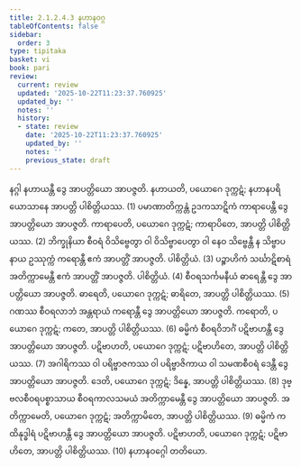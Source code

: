 ```yaml
---
title: 2.1.2.4.3 နဟာနဝဂ္ဂ
tableOfContents: false
sidebar:
  order: 3
type: tipitaka
basket: vi
book: pari
review:
  current: review
  updated: '2025-10-22T11:23:37.760925'
  updated_by: ''
  notes: ''
  history:
  - state: review
    date: '2025-10-22T11:23:37.760925'
    updated_by: ''
    notes: ''
    previous_state: draft
---
```



<ReviewStatus review={frontmatter.review} showDetails={true} />

<HypothesisAnnotation frontmatter={frontmatter} />

<DynamicBreadcrumb />

<Division number="233" book="pari" e="ch" v="5" p="133">

<Paragraph number="899" book="pari">
နဂ္ဂါ နဟာယန္တီ ဒွေ အာပတ္တိယော အာပဇ္ဇတိ. နဟာယတိ, ပယောဂေ ဒုက္ကဋံ; နဟာနပရိယောသာနေ အာပတ္တိ ပါစိတ္တိယဿ. (1)
</Paragraph>

<Paragraph number="900" book="pari">
ပမာဏာတိက္ကန္တံ ဥဒကသာဋိကံ ကာရာပေန္တီ ဒွေ အာပတ္တိယော အာပဇ္ဇတိ. ကာရာပေတိ, ပယောဂေ ဒုက္ကဋံ; ကာရာပိတေ, အာပတ္တိ ပါစိတ္တိယဿ. (2)
</Paragraph>

<Paragraph number="901" book="pari">
ဘိက္ခုနိယာ စီဝရံ ဝိသိဗ္ဗေတွာ ဝါ ဝိသိဗ္ဗာပေတွာ ဝါ နေဝ သိဗ္ဗေန္တီ န သိဗ္ဗာပနာယ ဥဿုက္ကံ ကရောန္တီ ဧကံ အာပတ္တိံ အာပဇ္ဇတိ. ပါစိတ္တိယံ. (3)
</Paragraph>

<Paragraph number="902" book="pari">
ပဉ္စာဟိကံ သင်္ဃာဋိစာရံ အတိက္ကာမေန္တီ ဧကံ အာပတ္တိံ အာပဇ္ဇတိ. ပါစိတ္တိယံ. (4)
</Paragraph>

<Paragraph number="903" book="pari">
စီဝရသင်္ကမနီယံ ဓာရေန္တီ ဒွေ အာပတ္တိယော အာပဇ္ဇတိ. ဓာရေတိ, ပယောဂေ ဒုက္ကဋံ; ဓာရိတေ, အာပတ္တိ ပါစိတ္တိယဿ. (5)
</Paragraph>

<Paragraph number="904" book="pari">
ဂဏဿ စီဝရလာဘံ အန္တရာယံ ကရောန္တီ ဒွေ အာပတ္တိယော အာပဇ္ဇတိ. ကရောတိ, ပယောဂေ ဒုက္ကဋံ; ကတေ, အာပတ္တိ ပါစိတ္တိယဿ. (6)
</Paragraph>

<Paragraph number="905" book="pari">
ဓမ္မိကံ စီဝရဝိဘင်္ဂံ ပဋိဗာဟန္တီ ဒွေ အာပတ္တိယော အာပဇ္ဇတိ. ပဋိဗာဟတိ, ပယောဂေ ဒုက္ကဋံ; ပဋိဗာဟိတေ, အာပတ္တိ ပါစိတ္တိယဿ. (7)
</Paragraph>

<Paragraph number="906" book="pari">
အဂါရိကဿ ဝါ ပရိဗ္ဗာဇကဿ ဝါ ပရိဗ္ဗာဇိကာယ ဝါ သမဏစီဝရံ ဒေန္တီ ဒွေ အာပတ္တိယော အာပဇ္ဇတိ. ဒေတိ, ပယောဂေ ဒုက္ကဋံ; ဒိန္နေ, အာပတ္တိ ပါစိတ္တိယဿ. (8)
</Paragraph>

<Paragraph number="907" book="pari">
ဒုဗ္ဗလစီဝရပစ္စာသာယ စီဝရကာလသမယံ အတိက္ကာမေန္တီ ဒွေ အာပတ္တိယော အာပဇ္ဇတိ. အတိက္ကာမေတိ, ပယောဂေ ဒုက္ကဋံ; အတိက္ကာမိတေ, အာပတ္တိ ပါစိတ္တိယဿ. (9)
</Paragraph>

<Paragraph number="908" book="pari">
ဓမ္မိကံ ကထိနုဒ္ဓါရံ ပဋိဗာဟန္တီ ဒွေ အာပတ္တိယော အာပဇ္ဇတိ. ပဋိဗာဟတိ, ပယောဂေ ဒုက္ကဋံ; ပဋိဗာဟိတေ, အာပတ္တိ ပါစိတ္တိယဿ. (10)

</Paragraph>
</Division>

<Paragraph number="909" type="center" book="pari">
နဟာနဝဂ္ဂေါ တတိယော.
</Paragraph>
